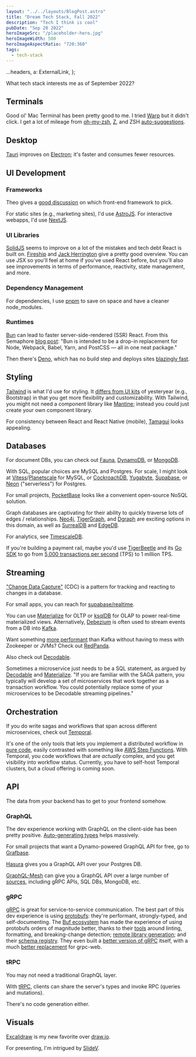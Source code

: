 ```yaml
---
layout: "../../layouts/BlogPost.astro"
title: "Dream Tech Stack, Fall 2022"
description: "Tech I think is cool"
pubDate: "Sep 20 2022"
heroImageSrc: "/placeholder-hero.jpg"
heroImageWidth: 500
heroImageAspectRatio: "720:360"
tags:
  - tech-stack
---
```


  ...headers,
  a: ExternalLink,
};

What tech stack interests me as of September 2022?

## Terminals

Good ol' Mac Terminal has been pretty good to me.
I tried [Warp](https://www.warp.dev/) but it didn't click.
I get a lot of mileage from
[oh-my-zsh](https://ohmyz.sh/),
[Z](https://formulae.brew.sh/formula/z),
and ZSH [auto-suggestions](https://github.com/zsh-users/zsh-autosuggestions).

## Desktop

[Tauri](https://tauri.app/) improves on [Electron](https://www.electronjs.org/); it's faster and consumes fewer resources.

## UI Development

### Frameworks

Theo gives a [good discussion](https://youtu.be/v5WDJ6U_TmQ?t=497) on
which front-end framework to pick.

For static sites (e.g., marketing sites), I'd use [AstroJS](https://astro.build/).
For interactive webapps, I'd use [NextJS](https://nextjs.org/).

### UI Libraries

[SolidJS](https://www.solidjs.com/) seems to improve on a lot of the mistakes and
tech debt React is built on.
[Fireship](https://www.youtube.com/watch?v=hw3Bx5vxKl0) and
[Jack Herrington](https://www.youtube.com/watch?v=OqcHoLWyyIw)
give a pretty good overview.
You can use JSX so you'll feel at home if you've used React before,
but you'll also see improvements in terms of
performance, reactivity, state management, and more.

### Dependency Management

For dependencies, I use [pnpm](https://pnpm.io/pnpm-vs-npm) to save on
space and have a cleaner node_modules.

### Runtimes

[Bun](https://bun.sh/) can lead to faster server-side-rendered (SSR) React.
From this Semaphore [blog post](https://semaphoreci.com/blog/javascript-bun):
"Bun is intended to be a drop-in replacement for Node, Webpack, Babel, Yarn, and PostCSS — all in one neat package."

Then there's [Deno](https://deno.land/),
which has no build step and
deploys sites [blazingly fast](https://youtu.be/Q4dos7-gX68?t=1510).

## Styling

[Tailwind](https://tailwindcss.com/) is what I'd use for styling.
It [differs from UI kits](https://blog.logrocket.com/tailwind-css-vs-bootstrap-ui-kits/) of
yesteryear (e.g., Bootstrap) in that you get more flexibility and customizability.
With Tailwind, you might not need a component library like [Mantine](https://mantine.dev/);
instead you could just create your own component library.

For consistency between React and React Native (mobile),
[Tamagui](https://tamagui.dev/) looks appealing.

## Databases

For document DBs, you can check out [Fauna](https://fauna.com/),
[DynamoDB](https://fauna.com/blog/compare-fauna-vs-dynamodb), or
[MongoDB](https://www.mongodb.com/).

With SQL, popular choices are MySQL and Postgres.
For scale, I might look at [Vitess](https://vitess.io/)/[Planetscale](https://planetscale.com/) for MySQL,
or [CockroachDB](https://www.cockroachlabs.com/),
[Yugabyte](https://www.yugabyte.com/),
[Supabase](https://supabase.com/), or
[Neon](https://neon.tech/) ("serverless") for Postgres.

For small projects, [PocketBase](https://pocketbase.io/) looks like a convenient open-source NoSQL solution.

Graph databases are captivating for their ability to quickly traverse lots of edges / relationships.
[Neo4j](https://neo4j.com/), [TigerGraph](https://www.tigergraph.com/), and [Dgraph](https://dgraph.io/) are exciting options in this domain,
as well as [SurrealDB](https://surrealdb.com/) and [EdgeDB](https://www.edgedb.com/).

For analytics, see [TimescaleDB](https://www.timescale.com/).

If you're building a payment rail, maybe you'd use [TigerBeetle](https://tigerbeetle.com/) and
its [Go SDK](https://github.com/tigerbeetledb/tigerbeetle-go) to go from [5,000 transactions per second](https://www.marketwatch.com/story/why-bitcoin-wont-displace-visa-or-mastercard-soon-2017-12-15) (TPS)
to 1 million TPS.

## Streaming

["Change Data Capture"](https://en.wikipedia.org/wiki/Change_data_capture) (CDC) is a pattern for tracking and reacting
to changes in a database.

For small apps, you can reach for [supabase/realtime](https://github.com/supabase/realtime).

You can use [Materialize](https://materialize.com/) for OLTP
or [ksqlDB](https://ksqldb.io/) for OLAP to power real-time materialized views.
Alternatively, [Debezium](https://debezium.io/) is often used to stream
events from a DB into [Kafka](https://kafka.apache.org/).

Want something [more performant](https://redpanda.com/platform) than Kafka
without having to mess with Zookeeper or JVMs?
Check out [RedPanda](https://redpanda.com).

Also check out [Decodable](https://www.decodable.co/).

Sometimes a microservice just needs to be a SQL statement, as
argued by [Decodable](https://www.decodable.co/blog/microservice-should-have-been-sql-statement)
and [Materialize](https://materialize.com/docs/quickstarts/microservice/).
"If you are familiar with the SAGA pattern, you typically will develop a
set of microservices that work together as a transaction workflow. You could
potentially replace some of your microservices to be Decodable streaming pipelines."

## Orchestration

If you do write sagas and workflows that span across different microservices,
check out [Temporal](https://temporal.io/).

It's one of the only tools that lets you implement a distributed workflow
in [pure code](https://community.temporal.io/t/why-use-temporal-over-a-combination-of-aws-step-functions-and-aws-lambda/342),
easily contrasted with something like [AWS Step Functions](https://aws.amazon.com/step-functions).
With Temporal, you code workflows that are _actually_ complex, and
you get visibility into workflow status. Currently, you have to self-host
Temporal clusters, but a cloud offering is coming soon.

## API

The data from your backend has to get to your frontend somehow.

### GraphQL

The dev experience working with GraphQL on the client-side has been pretty positive.
[Auto-generating types](https://www.apollographql.com/blog/tooling/apollo-codegen/typescript-graphql-code-generator-generate-graphql-types/)
helps massively.

For small projects that want a Dynamo-powered GraphQL API for free, go to [Grafbase](https://grafbase.com/).

[Hasura](https://hasura.io/) gives you a GraphQL API over your Postgres DB.

[GraphQL-Mesh](https://www.the-guild.dev/graphql/mesh/docs) can give you a
GraphQL API over a large number of [sources](https://www.the-guild.dev/graphql/mesh/docs/handlers/handlers-introduction),
including gRPC APIs, SQL DBs, MongoDB, etc.

### gRPC

[gRPC](https://grpc.io/) is great for service-to-service communication.
The best part of this dev experience is using [protobufs](https://developers.google.com/protocol-buffers): they're performant, strongly-typed, and self-documenting.
The [Buf ecosystem](https://buf.build/) has made the experience
of using protobufs orders of magnitude better,
thanks to their [tools](https://buf.build/product/cli/)
around linting, formatting, and breaking-change detection;
[remote library generation](https://buf.build/product/bsr/#remote-library-generation);
and their [schema registry](https://buf.build/product/bsr/).
They even built a [better version of gRPC](https://connect.build/) itself, with a much [better replacement](https://buf.build/blog/connect-web-protobuf-grpc-in-the-browser) for grpc-web.

### tRPC

You may not need a traditional GraphQL layer.

With [tRPC](https://trpc.io/), clients can share the server's types and invoke RPC (queries and mutations).

There's no code generation either.

## Visuals

[Excalidraw](https://excalidraw.com/) is my new favorite over [draw.io](https://draw.io).

For presenting, I'm intrigued by [SlideV](https://sli.dev/).
